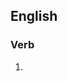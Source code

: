==English==

===Verb===
{{head|en|present participle}}

# {{present participle of|outvote|lang=en|nocat=1}}